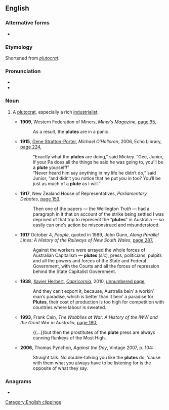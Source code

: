 ==English==

===Alternative forms===
* {{l|en|ploot}}

===Etymology===
Shortened from ''[[plutocrat]]''.

===Pronunciation===
* {{IPA|/pluːt/|lang=en}}
* {{rhymes|uːt|lang=en}}

===Noun===
{{en-noun}}

# {{lb|en|colloquial|Australia|US}} A [[plutocrat]], especially a rich [[industrialist]].
#* '''1909''', Western Federation of Miners, ''Miner′s Magazine'', [http://books.google.com.au/books?id=hT8tAQAAMAAJ&q=%22plute%22|%22plutes%22+-intitle:%22%22+-inauthor:%22plute%22&dq=%22plute%22|%22plutes%22+-intitle:%22%22+-inauthor:%22plute%22&hl=en&sa=X&ei=iX7dT_X1MOuXiQeq5ciZCg&redir_esc=y page 95],
#*: As a result, the '''plutes''' are in a panic.
#* '''1915''', [[w:Gene Stratton-Porter|Gene Stratton-Porter]], ''Michael O′Halloran'', 2006, Echo Library, [http://books.google.com.au/books?id=oDQ2eAR-TSAC&pg=PA224&dq=%22plute%22|%22plutes%22+-intitle:%22%22+-inauthor:%22plute%22&hl=en&sa=X&ei=iX7dT_X1MOuXiQeq5ciZCg&redir_esc=y#v=onepage&q=%22plute%22|%22plutes%22%20-intitle%3A%22%22%20-inauthor%3A%22plute%22&f=false page 224],
#*: “Exactly what the '''plutes''' are doing,” said Mickey. “Gee, Junior, if your Pa does all the things he said he was going to, you'll be a '''plute''' yourself!”
#*: “Never heard him say anything in my life he didn′t do,” said Junior, “and didn′t you notice that he put ''you'' in too? You′ll be just as much of a '''plute''' as I will.”
#* '''1917''', New Zealand House of Representatives, ''Parliamentary Debates'', [http://books.google.com.au/books?id=xuokAQAAIAAJ&q=%22plute%22|%22plutes%22+australia+-intitle:%22%22+-inauthor:%22plute%22&dq=%22plute%22|%22plutes%22+australia+-intitle:%22%22+-inauthor:%22plute%22&hl=en&sa=X&ei=IYPdT4WzEqe6iQfy0IidCg&redir_esc=y page 153],
#*: Then one of the papers — the Wellington ''Truth'' — had a paragraph in it that on account of the strike being settled I was deprived of that trip to represent the “'''plutes'''” in Australia — so easily can one′s action be misconstrued and misunderstood.
#* '''1917''' October 4, ''People'', quoted in 1989, John Gunn, ''Along Parallel Lines: A History of the Railways of New South Wales'', [http://books.google.com.au/books?id=gEXRJBBpB2MC&pg=PA287&dq=%22plute%22|%22plutes%22+australia+-intitle:%22%22+-inauthor:%22plute%22&hl=en&sa=X&ei=IYPdT4WzEqe6iQfy0IidCg&redir_esc=y#v=onepage&q=%22plute%22|%22plutes%22%20australia%20-intitle%3A%22%22%20-inauthor%3A%22plute%22&f=false page 287],
#*: Against the workers were arrayed the whole forces of Australian Capitalism — '''plutes''' (''sic''), press, politicians, pulpits and all the powers and forces of the State and Federal Government, with the Courts and all the forces of repression behind the State Capitalist Government.
#* '''1938''', [[w:Xavier Herbert|Xavier Herbert]], ''[[w:Capricornia (novel)|Capricornia]]'', 2010, [http://books.google.com.au/books?id=2tqkVza3Lm4C&pg=PT462&dq=%22plute%22|%22plutes%22+australia+-intitle:%22%22+-inauthor:%22plute%22&hl=en&sa=X&ei=IYPdT4WzEqe6iQfy0IidCg&redir_esc=y#v=onepage&q=%22plute%22|%22plutes%22%20australia%20-intitle%3A%22%22%20-inauthor%3A%22plute%22&f=false unnumbered page],
#*: And they can′t export it, because, Australia bein′ a workin′ man′s paradise, which is better than it bein′ a paradise for '''Plutes''', their cost of production is too high for competition with countries where labour is sweated.
#* '''1993''', Frank Cain, ''The Wobblies at War: A History of the IWW and the Great War in Australia'', [http://books.google.com.au/books?id=bVoUAQAAIAAJ&q=%22plute%22|%22plutes%22+australia+-intitle:%22%22+-inauthor:%22plute%22&dq=%22plute%22|%22plutes%22+australia+-intitle:%22%22+-inauthor:%22plute%22&hl=en&sa=X&ei=IYPdT4WzEqe6iQfy0IidCg&redir_esc=y page 180],
#*: {{...}}but then the prostitutes of the '''plute''' press are always cunning flunkeys of the Most High.
#* '''2006''', Thomas Pynchon, ''Against the Day'', Vintage 2007, p. 104:
#*: Straight talk. No double-talking you like the '''plutes''' do, ’cause with them what you always have to be listening for is the opposite of what they say.

===Anagrams===
* {{anagrams|en|a=elptu|-tuple|let up|let-up|letup|tuple}}

[[Category:English clippings]]